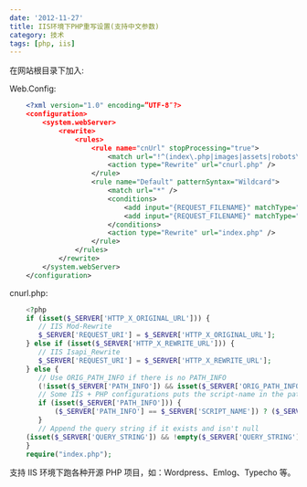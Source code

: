 ```yaml
---
date: '2012-11-27'
title: IIS环境下PHP重写设置(支持中文参数)
category: 技术
tags: [php, iis]
---
```


在网站根目录下加入:

Web.Config:

```xml
    <?xml version="1.0" encoding=”UTF-8″?>
    <configuration>
        <system.webServer>
            <rewrite>
                <rules>
                    <rule name="cnUrl" stopProcessing="true">
                        <match url="!^(index\.php|images|assets|robots\.txt)" />
                        <action type="Rewrite" url="cnurl.php" />
                    </rule>
                    <rule name="Default" patternSyntax="Wildcard">
                        <match url="*" />
                        <conditions>
                            <add input="{REQUEST_FILENAME}" matchType="IsFile" negate="true" />
                            <add input="{REQUEST_FILENAME}" matchType="IsDirectory" negate="true" />
                        </conditions>
                        <action type="Rewrite" url="index.php" />
                    </rule>
                </rules>
            </rewrite>
        </system.webServer>
    </configuration>
```

cnurl.php:

```php
	<?php
    if (isset($_SERVER['HTTP_X_ORIGINAL_URL'])) {
       // IIS Mod-Rewrite
       $_SERVER['REQUEST_URI'] = $_SERVER['HTTP_X_ORIGINAL_URL'];
    } else if (isset($_SERVER['HTTP_X_REWRITE_URL'])) {
       // IIS Isapi_Rewrite
       $_SERVER['REQUEST_URI'] = $_SERVER['HTTP_X_REWRITE_URL'];
    } else {
       // Use ORIG_PATH_INFO if there is no PATH_INFO
       (!isset($_SERVER['PATH_INFO']) && isset($_SERVER['ORIG_PATH_INFO'])) && ($_SERVER['PATH_INFO'] = $_SERVER['ORIG_PATH_INFO']);
       // Some IIS + PHP configurations puts the script-name in the path-info (No need to append it twice)
       if (isset($_SERVER['PATH_INFO'])) {
           ($_SERVER['PATH_INFO'] == $_SERVER['SCRIPT_NAME']) ? ($_SERVER['REQUEST_URI'] = $_SERVER['PATH_INFO']) : ($_SERVER['REQUEST_URI'] = $_SERVER['SCRIPT_NAME'] . $_SERVER['PATH_INFO']);
       }
       // Append the query string if it exists and isn't null
    (isset($_SERVER['QUERY_STRING']) && !empty($_SERVER['QUERY_STRING'])) && ($_SERVER['REQUEST_URI'] .= '?' . $_SERVER['QUERY_STRING']);
    }
    require("index.php");
```

支持 IIS 环境下跑各种开源 PHP 项目，如：Wordpress、Emlog、Typecho 等。
